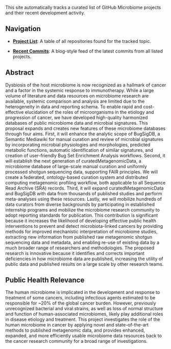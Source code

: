 
This site automatically tracks a curated list of GitHub Microbiome projects and their recent development activity.

## Navigation

* **[Project List](./projects.html)**: A table of all repositories found for the tracked topic.

* **[Recent Commits](./commit_log.html)**: A blog-style feed of the latest commits from all listed projects.

## Abstract
 Dysbiosis of the host microbiome is now recognized as a hallmark of cancer and a factor in the systemic response to immunotherapy. While a large volume of literature and data resources on microbiome research are available, systemic comparison and analysis are limited due to the heterogeneity in data and reporting schema. To enable rapid and cost-effective elucidation of the roles of microorganisms in the etiology and progression of cancer, we have developed high-quality harmonized databases of public microbiome data and microbial signatures. This proposal expands and creates new features of these microbiome databases through four aims. First, it will enhance the analytic scope of BugSigDB, a Semantic Mediawiki for manual curation and review of microbial signatures by incorporating microbial physiologies and morphologies, predicted metabolic functions, automatic identification of similar signatures, and creation of user-friendly Bug Set Enrichment Analysis workflows. Second, it will establish the next generation of curatedMetagenomicData, a microbiome database of large-scale manual curation and uniformly processed shotgun sequencing data, supporting FAIR principles. We will create a federated, ontology-based curation system and distributed computing metagenomic profiling workflow, both applicable to all Sequence Read Archive (SRA) records. Third, it will expand curatedMetagenomicData and BugSigDB with data from thousands of published studies and perform meta-analyses using these resources. Lastly, we will mobilize hundreds of data curators from diverse backgrounds by participating in established internship programs and mobilize the microbiome research community to adopt reporting standards for publication. This contribution is significant because it increases the likelihood of developing effective public health interventions to prevent and detect microbiota-linked cancers by providing methods for improved mechanistic interpretation of microbiome studies, extracting new information from published raw metagenomic shotgun sequencing data and metadata, and enabling re-use of existing data by a much broader range of researchers and methodologies. The proposed research is innovative because it identifies and corrects important deficiencies in how microbiome data are published, increasing the utility of public data and published results on a large scale by other research teams.

## Public Health Relevance
The human microbiome is implicated in the development and response to treatment of some cancers, including infectious agents estimated to be responsible for ~20% of the global cancer burden. However, previously unrecognized bacterial and viral strains, as well as loss of normal structure and function of human-associated microbiomes, likely play additional roles in disease etiology and treatment. This project investigates the role of the human microbiome in cancer by applying novel and state-of-the-art methods to published metagenomic data, and provides enhanced, expanded, and more efficiently usable microbiome data resources back to the cancer research community for a broad range of investigations.
